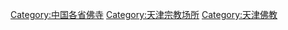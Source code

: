[[Category:中国各省佛寺|Category:中国各省佛寺]]
[[Category:天津宗教场所|Category:天津宗教场所]]
[[Category:天津佛教|Category:天津佛教]]